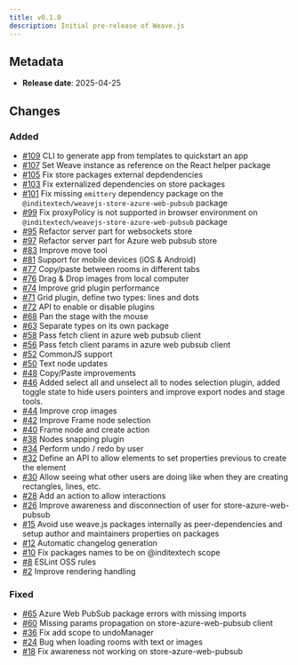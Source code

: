 ```yaml
---
title: v0.1.0
description: Initial pre-release of Weave.js
---
```


## Metadata

- **Release date**: 2025-04-25

## Changes

### Added

- [#109](https://github.com/InditexTech/weavejs/issues/109) CLI to generate app from templates to quickstart an app
- [#107](https://github.com/InditexTech/weavejs/issues/107) Set Weave instance as reference on the React helper package
- [#105](https://github.com/InditexTech/weavejs/issues/105) Fix store packages external depdendencies
- [#103](https://github.com/InditexTech/weavejs/issues/103) Fix externalized dependencies on store packages
- [#101](https://github.com/InditexTech/weavejs/issues/101) Fix missing `emittery` dependency package on the `@inditextech/weavejs-store-azure-web-pubsub` package
- [#99](https://github.com/InditexTech/weavejs/issues/99) Fix proxyPolicy is not supported in browser environment on `@inditextech/weavejs-store-azure-web-pubsub` package
- [#95](https://github.com/InditexTech/weavejs/issues/95) Refactor server part for websockets store
- [#97](https://github.com/InditexTech/weavejs/issues/97) Refactor server part for Azure web pubsub store
- [#83](https://github.com/InditexTech/weavejs/issues/83) Improve move tool
- [#81](https://github.com/InditexTech/weavejs/issues/81) Support for mobile devices (iOS & Android)
- [#77](https://github.com/InditexTech/weavejs/issues/77) Copy/paste between rooms in different tabs
- [#76](https://github.com/InditexTech/weavejs/issues/76) Drag & Drop images from local computer
- [#74](https://github.com/InditexTech/weavejs/issues/74) Improve grid plugin performance
- [#71](https://github.com/InditexTech/weavejs/issues/71) Grid plugin, define two types: lines and dots
- [#72](https://github.com/InditexTech/weavejs/issues/72) API to enable or disable plugins
- [#68](https://github.com/InditexTech/weavejs/issues/68) Pan the stage with the mouse
- [#63](https://github.com/InditexTech/weavejs/issues/53) Separate types on its own package
- [#58](https://github.com/InditexTech/weavejs/issues/58) Pass fetch client in azure web pubsub client
- [#56](https://github.com/InditexTech/weavejs/issues/56) Pass fetch client params in azure web pubsub client
- [#52](https://github.com/InditexTech/weavejs/issues/52) CommonJS support
- [#50](https://github.com/InditexTech/weavejs/issues/50) Text node updates
- [#48](https://github.com/InditexTech/weavejs/issues/48) Copy/Paste improvements
- [#46](https://github.com/InditexTech/weavejs/issues/46) Added select all and unselect all to nodes selection plugin, added toggle state to hide users pointers and improve export nodes and stage tools.
- [#44](https://github.com/InditexTech/weavejs/issues/44) Improve crop images
- [#42](https://github.com/InditexTech/weavejs/issues/42) Improve Frame node selection
- [#40](https://github.com/InditexTech/weavejs/issues/40) Frame node and create action
- [#38](https://github.com/InditexTech/weavejs/issues/38) Nodes snapping plugin
- [#34](https://github.com/InditexTech/weavejs/issues/34) Perform undo / redo by user
- [#32](https://github.com/InditexTech/weavejs/issues/32) Define an API to allow elements to set properties previous to create the element
- [#30](https://github.com/InditexTech/weavejs/issues/30) Allow seeing what other users are doing like when they are creating rectangles, lines, etc.
- [#28](https://github.com/InditexTech/weavejs/issues/28) Add an action to allow interactions
- [#26](https://github.com/InditexTech/weavejs/issues/26) Improve awareness and disconnection of user for store-azure-web-pubsub
- [#15](https://github.com/InditexTech/weavejs/issues/15) Avoid use weave.js packages internally as peer-dependencies and setup author and maintainers properties on packages
- [#12](https://github.com/InditexTech/weavejs/issues/12) Automatic changelog generation
- [#10](https://github.com/InditexTech/weavejs/issues/10) Fix packages names to be on @inditextech scope
- [#8](https://github.com/InditexTech/weavejs/issues/8) ESLint OSS rules
- [#2](https://github.com/InditexTech/weavejs/issues/2) Improve rendering handling

### Fixed

- [#65](https://github.com/InditexTech/weavejs/issues/65) Azure Web PubSub package errors with missing imports
- [#60](https://github.com/InditexTech/weavejs/issues/60) Missing params propagation on store-azure-web-pubsub client
- [#36](https://github.com/InditexTech/weavejs/issues/36) Fix add scope to undoManager
- [#24](https://github.com/InditexTech/weavejs/issues/24) Bug when loading rooms with text or images
- [#18](https://github.com/InditexTech/weavejs/issues/18) Fix awareness not working on store-azure-web-pubsub

